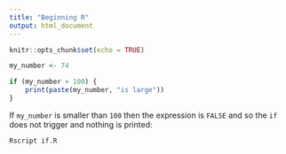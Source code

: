 ```yaml
---
title: "Beginning R"
output: html_document
---
```


```r
knitr::opts_chunk$set(echo = TRUE)
```

```R
my_number <- 74

if (my_number > 100) {
    print(paste(my_number, "is large"))
}
```

If `my_number` is smaller than `100` then the expression is `FALSE` and 
so the `if` does not trigger and nothing is printed:

```
Rscript if.R
```

